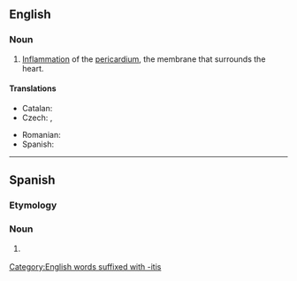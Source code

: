==English==
{{wikipedia}}

===Noun===
{{en-noun|~|pericarditides|pericardites}}

# {{lb|en|cardiology|pathology}} [[inflammation|Inflammation]] of the [[pericardium]], the membrane that surrounds the heart.

====Translations====
{{trans-top|inflammation of the pericardium, the membrane that surrounds the heart}}
* Catalan: {{t+|ca|pericarditis|f}}
* Czech: {{t|cs|perikarditida|f}}, {{t|cs|zánět osrdečníku|m}}
{{trans-mid}}
* Romanian: {{t+|ro|pericardită|f}}
* Spanish: {{t+|es|pericarditis|f}}
{{trans-bottom}}

[[Category:English words suffixed with -itis]]

----

==Spanish==

===Etymology===
{{suffix|es|pericardio|itis}}

===Noun===
{{es-noun|f|pericarditis}}

# {{lb|es|cardiology|pathology}} {{l|en|pericarditis}}